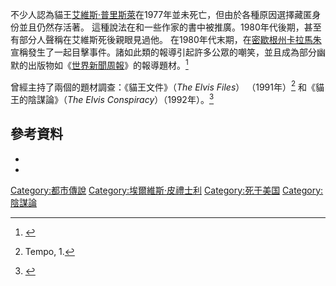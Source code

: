 {{original research|time=2020-02-11T10:15:04+00:00}}
{{noteTA
|G1=Show
|T=zh-cn:关于埃尔维斯·普雷斯利的阴谋论; zh-tw:關於艾維斯·普里斯萊的陰謀論; zh-hk:關於埃爾維斯·皮禮士利的陰謀論;
|1=zh-cn:埃尔维斯; zh-tw:艾維斯; zh-hk:埃爾維斯;
|2=zh-cn:普雷斯利; zh-tw:普里斯萊; zh-hk:皮禮士利;
|3=zh-hans:卡拉马祖;zh-hant:卡拉馬祖;zh-tw:卡拉馬朱;
}}
不少人認為貓王[[艾維斯·普里斯萊|艾維斯·普里斯萊]]在1977年並未死亡，但由於各種原因選擇藏匿身份並且仍然存活著。 這種說法在{{le|Gail Brewer-Giorgio}}和一些作家的書中被推廣。1980年代後期，甚至有部分人聲稱在艾維斯死後親眼見過他。 在1980年代末期，在[[密歇根州|密歇根州]][[卡拉马祖_(密歇根州)|卡拉馬朱]]宣稱發生了一起目擊事件。諸如此類的報導引起許多公眾的嘲笑，並且成為部分幽默的出版物如《[[世界新聞周報|世界新聞周報]]》的報導題材。<ref>{{cite news |author=Michelle Maynard |title="Kalamazoo 'sightings' keep Elvis fans hoping the King is still alive" |publisher=''Reading Eagle'' |date=1988-08-05 |pages=16-17 }}</ref> 

{{le|比爾·比克斯比|Bill Bixby}}曾經主持了兩個{{le|特別電視節目|television special}}的題材調查：《貓王文件》（''The Elvis Files''） （1991年）<ref>{{cite news |author=Rick Kogan |title="The once and future King; 'The Elvis Files' brings all those old tabloid rumors back to life" |publisher=《[[芝加哥論壇報|芝加哥論壇報]]》 |date=1991-08-13 }} Tempo, 1.</ref> 和《貓王的陰謀論》（''The Elvis Conspiracy''）（1992年）。<ref>{{cite news |title="Evening: Best on TV" |publisher=《[[芝加哥論壇報|芝加哥論壇報]]》 |date=1992-01-22 |page=8 }}</ref>

==參考資料==
{{reflist}}

* {{cite news |url=https://news.ltn.com.tw/news/world/breakingnews/1950412 |title=貓王根本沒有死？ |publisher=自由時報 |date=2017-01-17 |archivedate=2019-06-28 |archiveurl=https://web.archive.org/web/20190628214533/https://news.ltn.com.tw/news/world/breakingnews/1950412 |deadurl=no }}
* {{cite news |url=https://news.tvbs.com.tw/entertainment/701119 |title=貓王其實是「詐死」？ |publisher=TVBS新聞 |date=2017-01-17 |archivedate=2019-06-12 |archiveurl=https://web.archive.org/web/20190612002414/https://news.tvbs.com.tw/entertainment/701119 |deadurl=no }}

{{艾維斯·普里斯萊}}
{{陰謀論}}

[[Category:都市傳說|Category:都市傳說]]
[[Category:埃爾維斯·皮禮士利|Category:埃爾維斯·皮禮士利]]
[[Category:死于美国|Category:死于美国]]
[[Category:陰謀論|Category:陰謀論]]